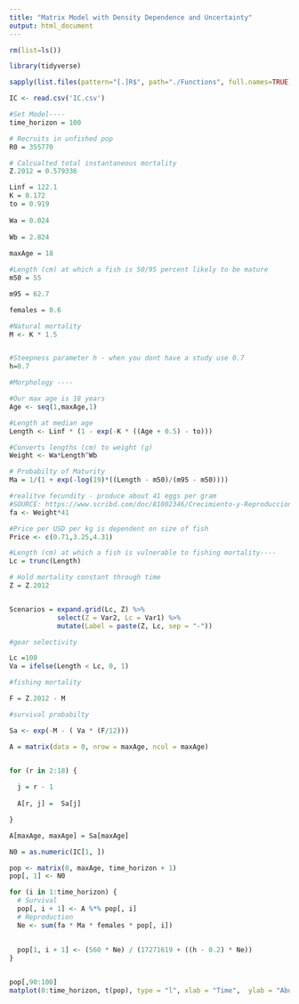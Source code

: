 ```yaml
---
title: "Matrix Model with Density Dependence and Uncertainty"
output: html_document
---
```


```r
rm(list=ls())

library(tidyverse)

sapply(list.files(pattern="[.]R$", path="./Functions", full.names=TRUE), source)

IC <- read.csv('IC.csv')

#Set Model----
time_horizon = 100

# Recruits in unfished pop
R0 = 355770

# Calcualted total instantaneous mortality
Z.2012 = 0.579336

```


```r
Linf = 122.1
K = 0.172
to = 0.919
  
Wa = 0.024
  
Wb = 2.824
  
maxAge = 18

#Length (cm) at which a fish is 50/95 percent likely to be mature
m50 = 55

m95 = 62.7

females = 0.6

#Natural mortality
M <- K * 1.5


#Steepness parameter h - when you dont have a study use 0.7
h=0.7
```



```r
#Morphology ----

#Our max age is 18 years
Age <- seq(1,maxAge,1)

#Length at median age 
Length <- Linf * (1 - exp(-K * ((Age + 0.5) - to)))

#Converts lengths (cm) to weight (g)
Weight <- Wa*Length^Wb

# Probabilty of Maturity
Ma = 1/(1 + exp(-log(19)*((Length - m50)/(m95 - m50))))

#realitve fecundity - produce about 41 eggs per gram 
#SOURCE: https://www.scribd.com/doc/81002346/Crecimiento-y-Reproduccion-de-corvina
fa <- Weight*41

#Price per USD per kg is dependent on size of fish
Price <- c(0.71,3.25,4.31)


```

```r
#Length (cm) at which a fish is vulnerable to fishing mortality----
Lc = trunc(Length)

# Hold mortality constant through time
Z = Z.2012


Scenarios = expand.grid(Lc, Z) %>%
            select(Z = Var2, Lc = Var1) %>%
            mutate(Label = paste(Z, Lc, sep = "-"))
```


```r
#gear selectivity

Lc =100
Va = ifelse(Length < Lc, 0, 1)

#fishing mortality

F = Z.2012 - M 

#survival probabilty

Sa <- exp(-M - ( Va * (F/12)))

```


```r

A = matrix(data = 0, nrow = maxAge, ncol = maxAge)


for (r in 2:18) {
  
  j = r - 1 
  
  A[r, j] =  Sa[j]

}

A[maxAge, maxAge] = Sa[maxAge]

```


```r

N0 = as.numeric(IC[1, ])

pop <- matrix(0, maxAge, time_horizon + 1)
pop[, 1] <- N0

for (i in 1:time_horizon) {
  # Survival
  pop[, i + 1] <- A %*% pop[, i]
  # Reproduction
  Ne <- sum(fa * Ma * females * pop[, i])
  
  
  pop[1, i + 1] <- (560 * Ne) / (17271619 + ((h - 0.2) * Ne))
}


pop[,90:100]
matplot(0:time_horizon, t(pop), type = "l", xlab = "Time",  ylab = "Abundance")

```

